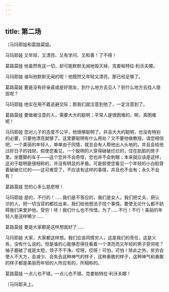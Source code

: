 ```yaml
---
---
---
```

title: 第二场
---




〔马玛耶娃和葛路莫娃。





马玛耶娃 又年轻、又漂亮、又有学问、又和善！了不得！

葛路莫娃 他虽然有这一切，却可能默默无闻地毁灭掉，克娄帕特拉·利沃夫娜。

马玛耶娃 谁叫他默默无闻的呢！他既然又年轻又漂亮，那已经足够了。

葛路莫娃 要是没有好亲戚或是好朋友，到什么地方去见人？到什么地方去找人提拔呢？

马玛耶娃 他实在用不着逃避交际；那我们就注意到他了，一定注意到了。

葛路莫娃 要做被注意的人，需要大大的聪明；平常人是很困难的，啊，真困难呢！

马玛耶娃 您对儿子的态度不公平，他很够聪明了。并且大大的聪明，也没有特别的必要，只要他漂亮就够了。这里要聪明有什么用处？又不要他做教授。请您相信吧，一个美丽的年轻人，单单由于同情，就总会有人帮他出人头地的，并且会给他过好日子的钱财。假使您看见，一个聪明的人穿得破破烂烂的，住在肮脏的房子里。坐蹩脚的车子——这个您并不会奇怪，您也并不会刺眼；本来就应该是这样，这对于聪明是很相称的，并没有明显的矛盾。可是假使您看见一个年轻的小白脸穿着破破烂烂的——这可难受了，不应该有这样的事情，并且也不会有；永久不会有！

葛路莫娃 您的心多么慈悲呀！

马玛耶娃 是的，不行的！……我们是不答应的，我们是女人。我们把丈夫、把认识的人、把一切当官的都拉出来，我们给他想法子找个事情。要使无论什么都不妨碍我们来爱护他。受穷！呸！我们什么也不怜惜，为了……不行！不行！美丽的年轻人是这样稀少……

葛路莫娃 要是大家都是这样想就好了……

马玛耶娃 大家，大家都这样想。我们应该同情穷人，这是我们的责任，这是义务，没有什么说的。但是谁的心能够忍得住看着一个漂亮而又年轻的男子受穷呢？袖子磨破了或是太短，领子不干净。哎呀，哎呀！可怕，可怕！除此之外，贫穷会使人不大方，会减少、会失去这种神气的样子，这种勇敢的样子，这种神气和勇敢的样子都是美丽而年轻的人所应有的，所相称的。

葛路莫娃 一点儿也不错，一点儿也不错。克娄帕特拉·利沃夫娜！

〔马玛耶夫上。
